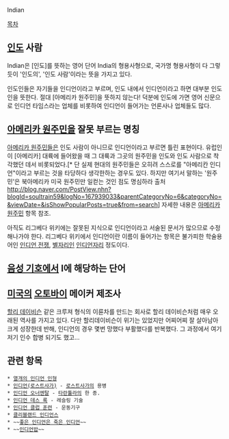 Indian

[[목차]]
== [[인도 공화국|인도]] 사람 ==
Indian은 [인도]를 뜻하는 영어 단어 India의 형용사형으로, 국가명 형용사형이 다 그렇듯이 '인도의', '인도 사람'이라는 뜻을 가지고 있다.

인도인들은 자기들을 인디언이라고 부르며, 인도 내에서 인디언이라고 하면 대부분 인도인을 뜻한다. 절대 [아메리카 원주민]을 뜻하지 않는다! 덕분에 인도에 가면 영어 신문으로 인디언 타임스라는 업체를 비롯하여 인디언이 들어가는 언론사나 업체들도 많다.

== [[아메리카 원주민]]을 잘못 부르는 명칭 ==
[[아메리카 원주민]]들은 인도 사람이 아니므로 인디언이라고 부르면 틀린 표현이다. 유럽인이 [아메리카] 대륙에 들어왔을 때 그 대륙과 그곳의 원주민을 인도와 인도 사람으로 착각했던 데서 비롯되었다.[* 단 실제 현대의 원주민들은 오히려 스스로를 "아메리칸 인디언"이라고 부르는 것을 타당하다 생각한하는 경우도 있다. 하지만 여기서 말하는 '원주민'은 북아메리카 미국 원주민만 일컫는 것인 점도 명심하라 출처 http://blog.naver.com/PostView.nhn?blogId=soultrain59&logNo=167939033&parentCategoryNo=6&categoryNo=&viewDate=&isShowPopularPosts=true&from=search] 자세한 내용은 [[아메리카 원주민]] 항목 참조.

아직도 리그베다 위키에는 잘못된 지식으로 인디언이라고 서술된 문서가 많으므로 수정해나가야 한다. 리그베다 위키에서 인디언이란 이름이 들어가는 항목은 불가피한 학술용어인 [[인디언 전쟁]], [[별자리]]인 [[인디언자리]] 정도이다.

== [[음성 기호]]에서 I에 해당하는 단어 ==

== [[미국]]의 [[오토바이]] 메이커 제조사 ==
[[할리 데이비슨]] 같은 크루져 형식의 이륜차를 만드는 회사로 할리 데이비슨처럼 매우 오래된 역사를 가지고 있다. 다만 할리데이비슨이 위기는 있었지만 어찌어찌 잘 살아남아 크게 성장한데 반해, 인디언의 경우 몇번 망했다 부활했다를 반복했다. 그 과정에서 여기저기 인수 합병 되기도 했고...

== 관련 항목 ==
 * [[열개의 인디언 인형]]
 * [[인디언(로스트사가)]] - [[로스트사가]]의 용병
 * [[인디언 오너멘탈]] - [[타란튤라]]의 한 종.
 * [[인디언 데스 록]] - 레슬링 기술
 * [[인디언 클럽 훈련]] - 운동기구
 * [[클리블랜드 인디언스]]
 * ~~[[좋은 인디언은 죽은 인디언]]~~ 
 * ~~[[인디언밥]]~~
